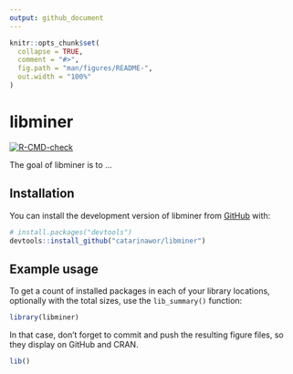 ```yaml
---
output: github_document
---
```


<!-- README.md is generated from README.Rmd. Please edit that file -->

```r
knitr::opts_chunk$set(
  collapse = TRUE,
  comment = "#>",
  fig.path = "man/figures/README-",
  out.width = "100%"
)
```

# libminer

<!-- badges: start -->
[![R-CMD-check](https://github.com/catarinawor/libminer/actions/workflows/R-CMD-check.yaml/badge.svg)](https://github.com/catarinawor/libminer/actions/workflows/R-CMD-check.yaml)
<!-- badges: end -->

The goal of libminer is to ...

## Installation

You can install the development version of libminer from [GitHub](https://github.com/) with:

``` r
# install.packages("devtools")
devtools::install_github("catarinawor/libminer")
```

## Example usage
 
To get a count of installed packages in each of your library locations, 
optionally with the total sizes, use the `lib_summary()` function:
 
```r
library(libminer)
```

In that case, don't forget to commit and push the resulting figure files, so they display on GitHub and CRAN.

```r
lib()
```

